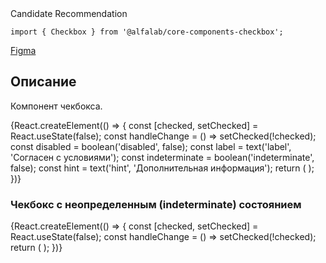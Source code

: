 


<Meta title='Компоненты' component={Checkbox} />

<Title>
    Checkbox ({name}@{version})
</Title>

<Status>
  Candidate Recommendation
</Status>

```tsx
import { Checkbox } from '@alfalab/core-components-checkbox';
```

<Design>
  <a href="https://www.figma.com/file/hqSP3L6qu8UcL3sf18Su1M/Web-Components?node-id=83%3A306">Figma</a>
</Design>

## Описание

Компонент чекбокса.

<Story name='Checkbox'>
    {React.createElement(() => {
        const [checked, setChecked] = React.useState(false);
        const handleChange = () => setChecked(!checked);
        const disabled = boolean('disabled', false);
        const label = text('label', 'Согласен с условиями');
        const indeterminate = boolean('indeterminate', false);
        const hint = text('hint', 'Дополнительная информация');
        return (
            <Checkbox
                disabled={disabled}
                onChange={handleChange}
                checked={checked}
                label={label}
                indeterminate={indeterminate}
                hint={hint}
            />
        );
    })}
</Story>

<Props of={Checkbox} />

### Чекбокс c неопределенным (indeterminate) состоянием

<Preview>
    {React.createElement(() => {
        const [checked, setChecked] = React.useState(false);
        const handleChange = () => setChecked(!checked);
        return (
            <Checkbox
                onChange={handleChange}
                checked={checked}
                label="Выберите опции"
                indeterminate={true}
            />
        );
    })}
</Preview>
